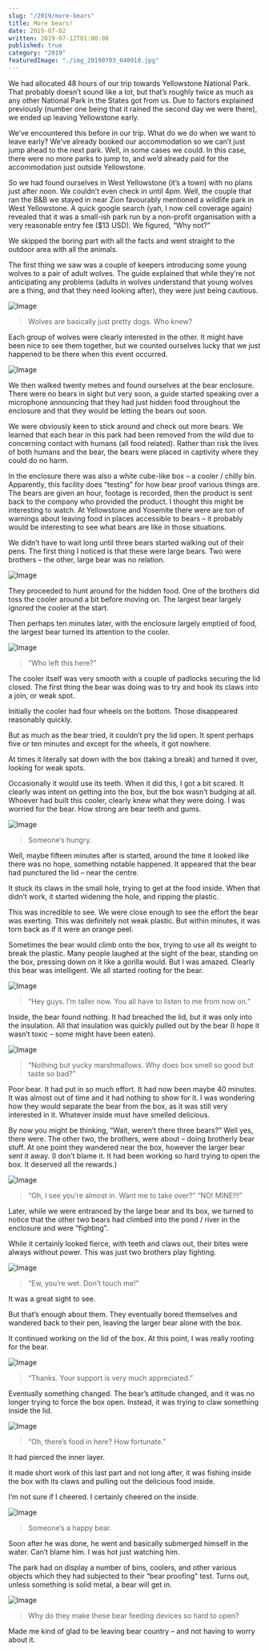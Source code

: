 ```yaml
---
slug: "/2019/more-bears"
title: More bears!
date: 2019-07-02
written: 2019-07-12T01:00:00
published: true
category: "2019"
featuredImage: "./img_20190703_040910.jpg"
---
```


We had allocated 48 hours of our trip towards Yellowstone National Park. That probably doesn’t sound like a lot, but that’s roughly twice as much as any other National Park in the States got from us. Due to factors explained previously (number one being that it rained the second day we were there), we ended up leaving Yellowstone early.

We’ve encountered this before in our trip. What do we do when we want to leave early? We’ve already booked our accommodation so we can’t just jump ahead to the next park. Well, in some cases we could. In this case, there were no more parks to jump to, and we’d already paid for the accommodation just outside Yellowstone.

So we had found ourselves in West Yellowstone (it’s a town) with no plans just after noon. We couldn’t even check in until 4pm. Well, the couple that ran the B&B we stayed in near Zion favourably mentioned a wildlife park in West Yellowstone. A quick google search (yah, I now cell coverage again) revealed that it was a small-ish park run by a non-profit organisation with a very reasonable entry fee ($13 USD). We figured, “Why not?”

We skipped the boring part with all the facts and went straight to the outdoor area with all the animals.

The first thing we saw was a couple of keepers introducing some young wolves to a pair of adult wolves. The guide explained that while they’re not anticipating any problems (adults in wolves understand that young wolves are a thing, and that they need looking after), they were just being cautious.

![Image](./img_20190703_052824.jpg)

> Wolves are basically just pretty dogs. Who knew?

Each group of wolves were clearly interested in the other. It might have been nice to see them together, but we counted ourselves lucky that we just happened to be there when this event occurred.

![Image](./img_20190703_034044.jpg)

We then walked twenty metres and found ourselves at the bear enclosure. There were no bears in sight but very soon, a guide started speaking over a microphone announcing that they had just hidden food throughout the enclosure and that they would be letting the bears out soon.

We were obviously keen to stick around and check out more bears. We learned that each bear in this park had been removed from the wild due to concerning contact with humans (all food related). Rather than risk the lives of both humans and the bear, the bears were placed in captivity where they could do no harm.

In the enclosure there was also a white cube-like box – a cooler / chilly bin. Apparently, this facility does “testing” for how bear proof various things are. The bears are given an hour, footage is recorded, then the product is sent back to the company who provided the product. I thought this might be interesting to watch. At Yellowstone and Yosemite there were are ton of warnings about leaving food in places accessible to bears – it probably would be interesting to see what bears are like in those situations.

We didn’t have to wait long until three bears started walking out of their pens. The first thing I noticed is that these were large bears. Two were brothers – the other, large bear was no relation.

![Image](./img_20190703_034427.jpg)

They proceeded to hunt around for the hidden food. One of the brothers did toss the cooler around a bit before moving on. The largest bear largely ignored the cooler at the start.

Then perhaps ten minutes later, with the enclosure largely emptied of food, the largest bear turned its attention to the cooler.

![Image](./img_20190703_040129.jpg)

> “Who left this here?”

The cooler itself was very smooth with a couple of padlocks securing the lid closed. The first thing the bear was doing was to try and hook its claws into a join, or weak spot.

Initially the cooler had four wheels on the bottom. Those disappeared reasonably quickly.

But as much as the bear tried, it couldn’t pry the lid open. It spent perhaps five or ten minutes and except for the wheels, it got nowhere.

At times it literally sat down with the box (taking a break) and turned it over, looking for weak spots.

Occasionally it would use its teeth. When it did this, I got a bit scared. It clearly was intent on getting into the box, but the box wasn’t budging at all. Whoever had built this cooler, clearly knew what they were doing. I was worried for the bear. How strong are bear teeth and gums.

![Image](./img_20190703_040504.jpg)

> Someone’s hungry.

Well, maybe fifteen minutes after is started, around the time it looked like there was no hope, something notable happened. It appeared that the bear had punctured the lid – near the centre.

It stuck its claws in the small hole, trying to get at the food inside. When that didn’t work, it started widening the hole, and ripping the plastic.

This was incredible to see. We were close enough to see the effort the bear was exerting. This was definitely not weak plastic. But within minutes, it was torn back as if it were an orange peel.

Sometimes the bear would climb onto the box, trying to use all its weight to break the plastic. Many people laughed at the sight of the bear, standing on the box, pressing down on it like a gorilla would. But I was amazed. Clearly this bear was intelligent. We all started rooting for the bear.

![Image](./img_20190703_042631.jpg)

> “Hey guys. I’m taller now. You all have to listen to me from now on.”

Inside, the bear found nothing. It had breached the lid, but it was only into the insulation. All that insulation was quickly pulled out by the bear (I hope it wasn’t toxic – some might have been eaten).

![Image](./img_20190703_043034.jpg)

> “Nothing but yucky marshmallows. Why does box smell so good but taste so bad?”

Poor bear. It had put in so much effort. It had now been maybe 40 minutes. It was almost out of time and it had nothing to show for it. I was wondering how they would separate the bear from the box, as it was still very interested in it. Whatever inside must have smelled delicious.

By now you might be thinking, “Wait, weren’t there three bears?” Well yes, there were. The other two, the brothers, were about – doing brotherly bear stuff. At one point they wandered near the box, however the larger bear sent it away. (I don’t blame it. It had been working so hard trying to open the box. It deserved all the rewards.)

![Image](./img_20190703_042646.jpg)

> “Oh, I see you’re almost in. Want me to take over?” “NO! MINE!!!”

Later, while we were entranced by the large bear and its box, we turned to notice that the other two bears had climbed into the pond / river in the enclosure and were “fighting”.

While it certainly looked fierce, with teeth and claws out, their bites were always without power. This was just two brothers play fighting.

![Image](./img_20190703_035815.jpg)

> “Ew, you’re wet. Don’t touch me!”

It was a great sight to see.

But that’s enough about them. They eventually bored themselves and wandered back to their pen, leaving the larger bear alone with the box.

It continued working on the lid of the box. At this point, I was really rooting for the bear.

![Image](./img_20190703_040910.jpg)

> “Thanks. Your support is very much appreciated.”

Eventually something changed. The bear’s attitude changed, and it was no longer trying to force the box open. Instead, it was trying to claw something inside the lid.

![Image](./img_20190703_043207.jpg)

> “Oh, there’s food in here? How fortunate.”

It had pierced the inner layer.

It made short work of this last part and not long after, it was fishing inside the box with its claws and pulling out the delicious food inside.

I’m not sure if I cheered. I certainly cheered on the inside.

![Image](./img_20190703_043347.jpg)

> Someone’s a happy bear.

Soon after he was done, he went and basically submerged himself in the water. Can’t blame him. I was hot just watching him.

The park had on display a number of bins, coolers, and other various objects which they had subjected to their “bear proofing” test. Turns out, unless something is solid metal, a bear will get in.

![Image](./img_20190703_065915.jpg)

> Why do they make these bear feeding devices so hard to open?

Made me kind of glad to be leaving bear country – and not having to worry about it.